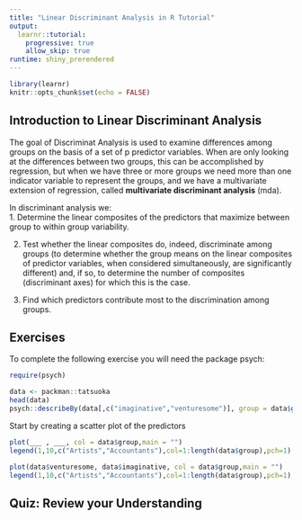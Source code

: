 ```yaml
---
title: "Linear Discriminant Analysis in R Tutorial"
output: 
  learnr::tutorial:
    progressive: true
    allow_skip: true
runtime: shiny_prerendered
---
```


```r
library(learnr)
knitr::opts_chunk$set(echo = FALSE)
```


## Introduction to Linear Discriminant Analysis

The goal of Discriminat Analysis is used to examine differences among groups on the basis of a set of p predictor variables. When are only looking at the differences between two groups, this can be accomplished by regression, but when we have three or more groups we need more than one indicator variable to represent the groups, and we have a multivariate extension of regression, called **multivariate discriminant analysis** (mda).


In discriminant analysis we:  
  1. Determine the linear composites of the predictors that maximize between group to within group variability.  
    
  2. Test whether the linear composites do, indeed, discriminate among groups (to determine whether the group means on the linear composites of predictor variables, when considered simultaneously, are significantly different) and, if so, to determine the number of composites (discriminant axes) for which this is the case.  
    
  3. Find which predictors contribute most to the discrimination among groups.





## Exercises 

To complete the following exercise you will need the package psych: 

```r
require(psych)
```

```r
data <- packman::tatsuoka
head(data)
psych::describeBy(data[,c("imaginative","venturesome")], group = data$group)
```



Start by creating a scatter plot of the predictors

```r
plot(___ , ___, col = data$group,main = "") 
legend(1,10,c("Artists","Accountants"),col=1:length(data$group),pch=1)
```

```r
plot(data$venturesome, data$imaginative, col = data$group,main = "")
legend(1,10,c("Artists","Accountants"),col=1:length(data$group),pch=1)
```


## Quiz: Review your Understanding



